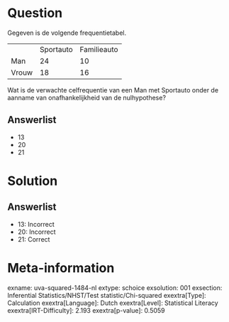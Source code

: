 Question
========

Gegeven is de volgende frequentietabel.

  ------- ----------- -------------
          Sportauto   Familieauto
  Man     24          10
  Vrouw   18          16
  ------- ----------- -------------

Wat is de verwachte celfrequentie van een Man met Sportauto onder de
aanname van onafhankelijkheid van de nulhypothese?

Answerlist
----------

* 13
* 20
* 21

Solution
========

Answerlist
----------

* 13: Incorrect
* 20: Incorrect
* 21: Correct

Meta-information
================
exname: uva-squared-1484-nl
extype: schoice
exsolution: 001
exsection: Inferential Statistics/NHST/Test statistic/Chi-squared
exextra[Type]: Calculation
exextra[Language]: Dutch
exextra[Level]: Statistical Literacy
exextra[IRT-Difficulty]: 2.193
exextra[p-value]: 0.5059
